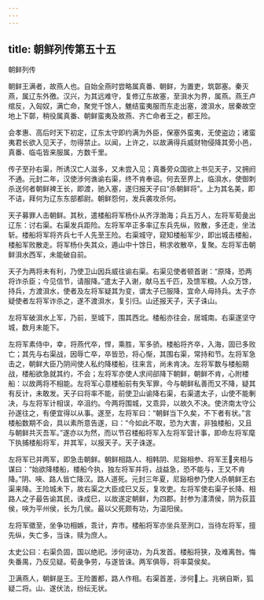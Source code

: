 ```yaml
---
---
---
```

title: 朝鲜列传第五十五
---

朝鲜列传

朝鲜王满者，故燕人也。自始全燕时尝略属真番、朝鲜，为置吏，筑鄣塞。秦灭燕，属辽东外徼。汉兴，为其远难守，复修辽东故塞，至浿水为界，属燕。燕王卢绾反，入匈奴，满亡命，聚党千馀人，魋结蛮夷服而东走出塞，渡浿水，居秦故空地上下鄣，稍役属真番、朝鲜蛮夷及故燕、齐亡命者王之，都王险。

会孝惠、高后时天下初定，辽东太守即约满为外臣，保塞外蛮夷，无使盗边；诸蛮夷君长欲入见天子，勿得禁止。以闻，上许之，以故满得兵威财物侵降其旁小邑，真番、临屯皆来服属，方数千里。

传子至孙右渠，所诱汉亡人滋多，又未尝入见；真番旁众国欲上书见天子，又拥阏不通。元封二年，汉使涉何谯谕右渠，终不肯奉诏。何去至界上，临浿水，使御刺杀送何者朝鲜裨王长，即渡，驰入塞，遂归报天子曰“杀朝鲜将”。上为其名美，即不诘，拜何为辽东东部都尉。朝鲜怨何，发兵袭攻杀何。

天子募罪人击朝鲜。其秋，遣楼船将军杨仆从齐浮渤海；兵五万人，左将军荀彘出辽东：讨右渠。右渠发兵距险。左将军卒正多率辽东兵先纵，败散，多还走，坐法斩。楼船将军将齐兵七千人先至王险。右渠城守，窥知楼船军少，即出城击楼船，楼船军败散走。将军杨仆失其众，遁山中十馀日，稍求收散卒，复聚。左将军击朝鲜浿水西军，未能破自前。

天子为两将未有利，乃使卫山因兵威往谕右渠。右渠见使者顿首谢：“原降，恐两将诈杀臣；今见信节，请服降。”遣太子入谢，献马五千匹，及馈军粮。人众万馀，持兵，方渡浿水，使者及左将军疑其为变，谓太子已服降，宜命人毋持兵。太子亦疑使者左将军诈杀之，遂不渡浿水，复引归。山还报天子，天子诛山。

左将军破浿水上军，乃前，至城下，围其西北。楼船亦往会，居城南。右渠遂坚守城，数月未能下。

左将军素侍中，幸，将燕代卒，悍，乘胜，军多骄。楼船将齐卒，入海，固已多败亡；其先与右渠战，因辱亡卒，卒皆恐，将心惭，其围右渠，常持和节。左将军急击之，朝鲜大臣乃阴间使人私约降楼船，往来言，尚未肯决。左将军数与楼船期战，楼船欲急就其约，不会；左将军亦使人求间郤降下朝鲜，朝鲜不肯，心附楼船：以故两将不相能。左将军心意楼船前有失军罪，今与朝鲜私善而又不降，疑其有反计，未敢发。天子曰将率不能，前使卫山谕降右渠，右渠遣太子，山使不能剸决，与左将军计相误，卒沮约。今两将围城，又乖异，以故久不决。使济南太守公孙遂往之，有便宜得以从事。遂至，左将军曰：“朝鲜当下久矣，不下者有状。”言楼船数期不会，具以素所意告遂，曰：“今如此不取，恐为大害，非独楼船，又且与朝鲜共灭吾军。”遂亦以为然，而以节召楼船将军入左将军营计事，即命左将军麾下执捕楼船将军，并其军，以报天子。天子诛遂。

左将军已并两军，即急击朝鲜。朝鲜相路人、相韩阴、尼谿相参、将军王夹相与谋曰：“始欲降楼船，楼船今执，独左将军并将，战益急，恐不能与，王又不肯降。”阴、唊、路人皆亡降汉。路人道死。元封三年夏，尼谿相参乃使人杀朝鲜王右渠来降。王险城未下，故右渠之大臣成巳又反，复攻吏。左将军使右渠子长降、相路人之子最告谕其民，诛成巳，以故遂定朝鲜，为四郡。封参为澅清侯，阴为荻苴侯，唊为平州侯，长为几侯。最以父死颇有功，为温阳侯。

左将军徵至，坐争功相嫉，乖计，弃市。楼船将军亦坐兵至洌口，当待左将军，擅先纵，失亡多，当诛，赎为庶人。

太史公曰：右渠负固，国以绝祀。涉何诬功，为兵发首。楼船将狭，及难离咎。悔失番禺，乃反见疑。荀彘争劳，与遂皆诛。两军俱辱，将率莫侯矣。

卫满燕人，朝鲜是王。王险置都，路人作相。右渠首差，涉何上。兆祸自斯，狐疑二将。山、遂伏法，纷纭无状。

